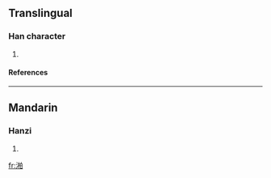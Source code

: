 ==Translingual==
===Han character===
{{Han char|rn=85|rad=水|as=09|sn=12|four=|canj=水木竹日 (EDHA)}}
# {{defn|Han|sort=水09}}
====References====
{{Han ref|kx=0636.280|dkj=17828|dj=1043.250|hdz=31670.060|uh=6E50|ud=28240}}

----
==Mandarin==
===Hanzi===
{{cmn-hanzi|pin=[[mò]] (mo4)|wg=mo<sup>4</sup>}}
# {{defn|Mandarin}}

[[fr:湐]]